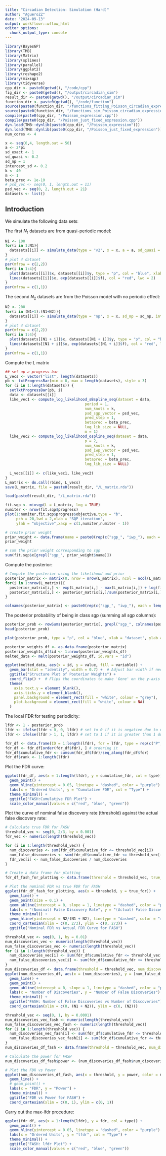 ```yaml
---
title: "Circadian Detection: Simulation (Hard)"
author: "AgueroZZ"
date: "2024-09-13"
output: workflowr::wflow_html
editor_options:
  chunk_output_type: console
---
```



```r
library(BayesGP)
library(TMB)
library(Matrix)
library(splines)
library(parallel)
library(ggplot2)
library(reshape2)
library(mixsqp)
library(tidyverse)
cpp_dir <- paste0(getwd(), "/code/cpp")
fig_dir <- paste0(getwd(), "/output/circadian_sim")
result_dir <- paste0(getwd(), "/output/circadian_sim")
function_dir <- paste0(getwd(), "/code/function")
source(paste0(function_dir, "/functions_fitting_Poisson_circadian_expression.R"))
source(paste0(function_dir, "/functions_sim_Poisson_circadian_expression.R"))
compile(paste0(cpp_dir, "/Poisson_expression.cpp"))
compile(paste0(cpp_dir, "/Poisson_just_fixed_expression.cpp"))
dyn.load(TMB::dynlib(paste0(cpp_dir, "/Poisson_expression")))
dyn.load(TMB::dynlib(paste0(cpp_dir, "/Poisson_just_fixed_expression")))
num_cores <- 4
```

```r
x <- seq(0,4, length.out = 50)
a <- 2*pi
sd_exact <- 1
sd_quasi <- 0.2
sd_np = 1
intercept_sd <- 0.2
k <- 40
m <- 1
beta_prec <- 1e-10
# psd_vec <- seq(0, 1, length.out = 11)
psd_vec <- seq(0, 2, length.out = 21)
datasets <- list()
```


## Introduction

We simulate the following data sets:

The first $N_1$ datasets are from quasi-periodic model:

```r
N1 <- 100
for(i in 1:N1){
  datasets[[i]] <- simulate_data(type = "v2", x = x, a = a, sd_quasi = sd_quasi, sd_exact = sd_exact, intercept_sd = intercept_sd)
}
# plot 4 dataset
par(mfrow = c(2,2))
for(i in 1:4){
  plot(datasets[[i]]$x, datasets[[i]]$y, type = "p", col = "blue", xlab = "x", ylab = "y")
  lines(datasets[[i]]$x, exp(datasets[[i]]$f), col = "red", lwd = 2)
}
par(mfrow = c(1,1))
```


The second $N_2$ datasets are from the Poisson model with no periodic effect:

```r
N2 <- 200
for(i in (N1+1):(N1+N2)){
  datasets[[i]] <- simulate_data(type = "np", x = x, sd_np = sd_np, intercept_sd = intercept_sd)
}
# plot 4 dataset
par(mfrow = c(2,2))
for(i in 1:4){
  plot(datasets[[N1 + i]]$x, datasets[[N1 + i]]$y, type = "p", col = "blue", xlab = "x", ylab = "y")
  lines(datasets[[N1 + i]]$x, exp(datasets[[N1 + i]]$f), col = "red", lwd = 2)
}
par(mfrow = c(1,1))
```


Compute the L matrix

```r
## set up a progress bar
L_vecs <- vector("list", length(datasets))
pb <- txtProgressBar(min = 0, max = length(datasets), style = 3)
for (i in 1:length(datasets)) {
  setTxtProgressBar(pb, i)
  data <- datasets[[i]]
  like_vec1 <- compute_log_likelihood_sBspline_seq(dataset = data, 
                                    period = 1, 
                                    num_knots = k, 
                                    psd_sgp_vector = psd_vec,
                                    pred_step = 1,
                                    betaprec = beta_prec, 
                                    log_lib_size = NULL, 
                                    m = 1)
  like_vec2 <- compute_log_likelihood_ospline_seq(dataset = data, 
                                    p = 2, 
                                    num_knots = k, 
                                    psd_iwp_vector = psd_vec,
                                    pred_step = 1,
                                    betaprec = beta_prec, 
                                    log_lib_size = NULL)
  
  L_vecs[[i]] <- c(like_vec1, like_vec2)
}
L_matrix <- do.call(rbind, L_vecs)
save(L_matrix, file = paste0(result_dir, "/L_matrix.rda"))
```

```r
load(paste0(result_dir, "/L_matrix.rda"))

fit.sqp <- mixsqp(L = L_matrix, log = TRUE)
numiter <- nrow(fit.sqp$progress)
plot(1:numiter,fit.sqp$progress$objective,type = "b",
     pch = 20,lwd = 2,xlab = "SQP iteration",
     ylab = "objective",xaxp = c(1,numiter,numiter - 1))

# create prior weight 
prior_weight <- data.frame(name = paste0(rep(c("sgp_", "iwp_"), each = length(psd_vec)), psd_vec), prior_weight = fit.sqp$x)
prior_weight

# sum the prior weight corresponding to sgp
sum(fit.sqp$x[grepl("sgp_", prior_weight$name)])
```



Compute the posterior:

```r
# Compute the posterior using the likelihood and prior
posterior_matrix <- matrix(0, nrow = nrow(L_matrix), ncol = ncol(L_matrix))
for(i in 1:nrow(L_matrix)){
  posterior_matrix[i,] <- exp(L_matrix[i,] - max(L_matrix[i,]) + log(fit.sqp$x))
  posterior_matrix[i,] <- posterior_matrix[i,]/sum(posterior_matrix[i,])
}
```

```r
colnames(posterior_matrix) <- paste0(rep(c("sgp_", "iwp_"), each = length(psd_vec)), psd_vec)
```

The posterior probability of being in class sgp (summing all sgp columns):

```r
posterior_prob <- rowSums(posterior_matrix[, grepl("sgp_", colnames(posterior_matrix))])
head(posterior_prob)
```

```r
plot(posterior_prob, type = "p", col = "blue", xlab = "dataset", ylab = "posterior probability")
```


```r
posterior_weights_df <- as.data.frame(posterior_matrix)
posterior_weights_df$id <- 1:nrow(posterior_weights_df)
melted_data <- melt(posterior_weights_df, id.vars = "id")

ggplot(melted_data, aes(x = id, y = value, fill = variable)) +
  geom_bar(stat = "identity", width = 0.7) +  # Adjust bar width if necessary
  ggtitle("Structure Plot of Posterior Weights") +
  coord_flip() +  # Flips the coordinates to make 'Gene' on the y-axis
  theme(
    axis.text.y = element_blank(),
    axis.ticks.y = element_blank(),  
    panel.background = element_rect(fill = "white", colour = "grey"),
    plot.background = element_rect(fill = "white", colour = NA) 
  )
```


The local FDR for testing periodicity:


```r
lfdr <- 1 - posterior_prob
lfdr <- ifelse(lfdr < 0, 0, lfdr) # set to 0 if it is negative due to numerical error
lfdr <- ifelse(lfdr > 1, 1, lfdr) # set to 1 if it is greater than 1 due to numerical error

fdr_df <- data.frame(ID = 1:length(lfdr), fdr = lfdr, type = rep(c("P", "NP"), times = c(N1,N2)))
fdr_df <- fdr_df[order(fdr_df$fdr), ] # ordering it
fdr_df$cumulative_fdr <- cumsum(fdr_df$fdr)/seq_along(fdr_df$fdr)
fdr_df$rank <- 1:length(lfdr)
```


Plot the FDR curve:

```r
ggplot(fdr_df, aes(x = 1:length(lfdr), y = cumulative_fdr, col = type)) +
  geom_point() +
  geom_hline(yintercept = 0.05, linetype = "dashed", color = "purple") +
  labs(x = "Ordered Units", y = "Cumulative FDR", col = "Type") +
  theme_minimal() +
  ggtitle("FASH:Cumulative FDR Plot") +
  scale_color_manual(values = c("red", "blue", "green"))
```

Plot the curve of nominal false discovery rate (threshold) against the actual false discovery rate:

```r
# Calculate true FDR for FASH
threshold_vec <- seq(0, 2/3, by = 0.001)
fdr_vec <- numeric(length(threshold_vec))

for (i in 1:length(threshold_vec)) {
  num_discoveries <- sum(fdr_df$cumulative_fdr <= threshold_vec[i])
  num_false_discoveries <- sum(fdr_df$cumulative_fdr <= threshold_vec[i] & fdr_df$type == "NP")
  fdr_vec[i] <- num_false_discoveries / num_discoveries
}

# Create a data frame for plotting
fdr_df_fash_for_plotting <- data.frame(threshold = threshold_vec, true_fdr = fdr_vec)

# Plot the nominal FDR vs true FDR for FASH
ggplot(fdr_df_fash_for_plotting, aes(x = threshold, y = true_fdr)) +
  geom_line() +
  geom_point(size = 0.1) +
  geom_abline(intercept = 0, slope = 1, linetype = "dashed", color = "purple") +
  labs(x = "(Nominal) False Discovery Rate", y = "(Actual) False Discovery Rate") +
  theme_minimal() +
  geom_hline(yintercept = N2/(N1 + N2), linetype = "dashed", color = "red") +
  coord_cartesian(xlim = c(0, 2/3), ylim = c(0, 2/3)) +
  ggtitle("Nominal FDR vs Actual FDR Curve for FASH")
```

```r
threshold_vec <- seq(0, 1, by = 0.01)
num_discoveries_vec <- numeric(length(threshold_vec))
num_false_discoveries_vec <- numeric(length(threshold_vec))
for (i in 1:length(threshold_vec)) {
  num_discoveries_vec[i] <- sum(fdr_df$cumulative_fdr <= threshold_vec[i])
  num_false_discoveries_vec[i] <- sum(fdr_df$cumulative_fdr <= threshold_vec[i] & fdr_df$type == "NP")
}
num_discoveries_df <- data.frame(threshold = threshold_vec, num_discoveries = num_discoveries_vec, num_false_discoveries = num_false_discoveries_vec)
ggplot(num_discoveries_df, aes(x = (num_discoveries), y = (num_false_discoveries))) +
  geom_line() +
  geom_point() +
  geom_abline(intercept = 0, slope = 1, linetype = "dashed", color = "purple") +
  labs(x = "Number of Discoveries", y = "Number of False Discoveries") +
  theme_minimal() +
  ggtitle("FASH: Number of False Discoveries vs Number of Discoveries") +
  coord_cartesian(xlim = c(0, (N1 + N2)), ylim = c(0, (N2)))
```


```r
threshold_vec <- seq(0, 1, by = 0.0001)
num_discoveries_vec_fash <- numeric(length(threshold_vec))
num_false_discoveries_vec_fash <- numeric(length(threshold_vec))
for (i in 1:length(threshold_vec)) {
  num_discoveries_vec_fash[i] <- sum(fdr_df$cumulative_fdr <= threshold_vec[i])
  num_false_discoveries_vec_fash[i] <- sum(fdr_df$cumulative_fdr <= threshold_vec[i] & fdr_df$type == "NP")
}
num_discoveries_df_fash <- data.frame(threshold = threshold_vec, num_discoveries = num_discoveries_vec_fash, num_false_discoveries = num_false_discoveries_vec_fash, method = "FASH")

# Calculate the power for FASH
num_discoveries_df_fash$power <- (num_discoveries_df_fash$num_discoveries-num_discoveries_df_fash$num_false_discoveries)/(N1)

# Plot the FDR vs Power
ggplot(num_discoveries_df_fash, aes(x = threshold, y = power, color = method)) +
  geom_line() +
  # geom_point() +
  labs(x = "FDR", y = "Power") +
  theme_minimal() +
  ggtitle("FDR vs Power for FASH") +
  coord_cartesian(xlim = c(0, 1), ylim = c(0, 1))
```

Carry out the max-lfdr procedure:

```r
ggplot(fdr_df, aes(x = 1:length(lfdr), y = fdr, col = type)) +
  geom_point() +
  geom_hline(yintercept = 0.05, linetype = "dashed", color = "purple") +
  labs(x = "Ordered Units", y = "lfdr", col = "Type") +
  theme_minimal() +
  ggtitle("FASH: lfdr Plot") +
  scale_color_manual(values = c("red", "blue", "green"))

```





